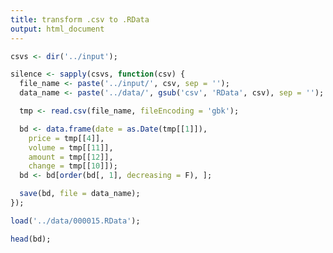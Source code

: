 ```yaml
---
title: transform .csv to .RData
output: html_document
---
```


```r
csvs <- dir('../input');

silence <- sapply(csvs, function(csv) {
  file_name <- paste('../input/', csv, sep = '');
  data_name <- paste('../data/', gsub('csv', 'RData', csv), sep = '');

  tmp <- read.csv(file_name, fileEncoding = 'gbk');

  bd <- data.frame(date = as.Date(tmp[[1]]),
    price = tmp[[4]],
    volume = tmp[[11]],
    amount = tmp[[12]],
    change = tmp[[10]]);
  bd <- bd[order(bd[, 1], decreasing = F), ];

  save(bd, file = data_name);
});

load('../data/000015.RData');

head(bd);
```
